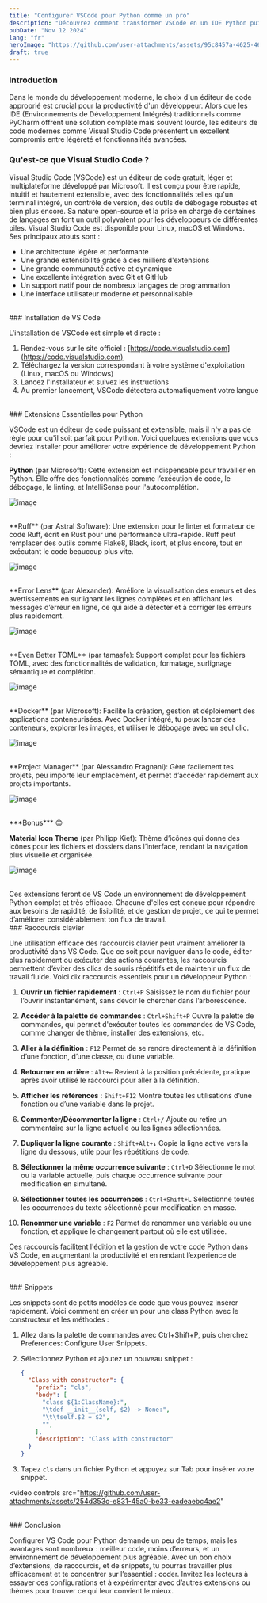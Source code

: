 ```yaml
---
title: "Configurer VSCode pour Python comme un pro"
description: "Découvrez comment transformer VSCode en un IDE Python puissant : extensions essentielles, personnalisation, raccourcis et astuces pour coder comme un pro."
pubDate: "Nov 12 2024"
lang: "fr"
heroImage: "https://github.com/user-attachments/assets/95c8457a-4625-4627-9f6c-e79c3aecf883"
draft: true
---
```


### Introduction

Dans le monde du développement moderne, le choix d'un éditeur de code approprié est crucial pour la productivité d'un développeur. Alors que les IDE (Environnements de Développement Intégrés) traditionnels comme PyCharm offrent une solution complète mais souvent lourde, les éditeurs de code modernes comme Visual Studio Code présentent un excellent compromis entre légèreté et fonctionnalités avancées.

### Qu'est-ce que Visual Studio Code ?

Visual Studio Code (VSCode) est un éditeur de code gratuit, léger et multiplateforme développé par Microsoft. Il est conçu pour être rapide, intuitif et hautement extensible, avec des fonctionnalités telles qu'un terminal intégré, un contrôle de version, des outils de débogage robustes et bien plus encore. Sa nature open-source et la prise en charge de centaines de langages en font un outil polyvalent pour les développeurs de différentes piles. Visual Studio Code est disponible pour Linux, macOS et Windows. Ses principaux atouts sont :
- Une architecture légère et performante
- Une grande extensibilité grâce à des milliers d'extensions
- Une grande communauté active et dynamique
- Une excellente intégration avec Git et GitHub
- Un support natif pour de nombreux langages de programmation
- Une interface utilisateur moderne et personnalisable

<br />
### Installation de VS Code

L'installation de VSCode est simple et directe :

1. Rendez-vous sur le site officiel : [https://code.visualstudio.com](https://code.visualstudio.com)
2. Téléchargez la version correspondant à votre système d'exploitation (Linux, macOS ou Windows)
3. Lancez l'installateur et suivez les instructions
4. Au premier lancement, VSCode détectera automatiquement votre langue

<br />
### Extensions Essentielles pour Python

VSCode est un éditeur de code puissant et extensible, mais il n'y a pas de règle pour qu'il soit parfait pour Python. Voici quelques extensions que vous devriez installer pour améliorer votre expérience de développement Python :

**Python** (par Microsoft): Cette extension est indispensable pour travailler en Python. Elle offre des fonctionnalités comme l’exécution de code, le débogage, le linting, et IntelliSense pour l'autocomplétion.

![image](https://github.com/user-attachments/assets/724e7e89-f485-401b-a1a4-ea401d6f9467)

<br />
**Ruff** (par Astral Software): Une extension pour le linter et formateur de code Ruff, écrit en Rust pour une performance ultra-rapide. Ruff peut remplacer des outils comme Flake8, Black, isort, et plus encore, tout en exécutant le code beaucoup plus vite.

![image](https://github.com/user-attachments/assets/55522a22-b74f-4edc-994f-2b127fd85706)

<br />
**Error Lens** (par Alexander): Améliore la visualisation des erreurs et des avertissements en surlignant les lignes complètes et en affichant les messages d’erreur en ligne, ce qui aide à détecter et à corriger les erreurs plus rapidement.

![image](https://github.com/user-attachments/assets/b8a7c272-6551-4569-86e8-76d3ea683b39)

<br />
**Even Better TOML** (par tamasfe): Support complet pour les fichiers TOML, avec des fonctionnalités de validation, formatage, surlignage sémantique et complétion.

![image](https://github.com/user-attachments/assets/620ec263-fcce-46e1-8a3b-1308ca150d03)

<br />
**Docker** (par Microsoft): Facilite la création, gestion et déploiement des applications conteneurisées. Avec Docker intégré, tu peux lancer des conteneurs, explorer les images, et utiliser le débogage avec un seul clic.

![image](https://github.com/user-attachments/assets/f6bd42db-686d-4999-8be2-a866d0377d2a)

<br />
**Project Manager** (par Alessandro Fragnani): Gère facilement tes projets, peu importe leur emplacement, et permet d’accéder rapidement aux projets importants.

![image](https://github.com/user-attachments/assets/22ca1fa2-9211-42e2-9381-6c3a21a28401)

<br />
***Bonus*** 😊

**Material Icon Theme** (par Philipp Kief): Thème d’icônes qui donne des icônes pour les fichiers et dossiers dans l’interface, rendant la navigation plus visuelle et organisée.

![image](https://github.com/user-attachments/assets/170def08-b11c-4891-9851-43aec8f4b5f4)

<br />
Ces extensions feront de VS Code un environnement de développement Python complet et très efficace. Chacune d'elles est conçue pour répondre aux besoins de rapidité, de lisibilité, et de gestion de projet, ce qui te permet d’améliorer considérablement ton flux de travail.

<br />
### Raccourcis clavier

Une utilisation efficace des raccourcis clavier peut vraiment améliorer la productivité dans VS Code. Que ce soit pour naviguer dans le code, éditer plus rapidement ou exécuter des actions courantes, les raccourcis permettent d’éviter des clics de souris répétitifs et de maintenir un flux de travail fluide. Voici dix raccourcis essentiels pour un développeur Python :

1. **Ouvrir un fichier rapidement** : `Ctrl+P`
Saisissez le nom du fichier pour l’ouvrir instantanément, sans devoir le chercher dans l’arborescence.

2. **Accéder à la palette de commandes** : `Ctrl+Shift+P`
Ouvre la palette de commandes, qui permet d'exécuter toutes les commandes de VS Code, comme changer de thème, installer des extensions, etc.

3. **Aller à la définition** : `F12`
Permet de se rendre directement à la définition d’une fonction, d’une classe, ou d’une variable.

4. **Retourner en arrière** : `Alt+←`
Revient à la position précédente, pratique après avoir utilisé le raccourci pour aller à la définition.

5. **Afficher les références** : `Shift+F12`
Montre toutes les utilisations d’une fonction ou d’une variable dans le projet.

6. **Commenter/Décommenter la ligne** : `Ctrl+/`
Ajoute ou retire un commentaire sur la ligne actuelle ou les lignes sélectionnées.

7. **Dupliquer la ligne courante** : `Shift+Alt+↓`
Copie la ligne active vers la ligne du dessous, utile pour les répétitions de code.

8. **Sélectionner la même occurrence suivante** : `Ctrl+D`
Sélectionne le mot ou la variable actuelle, puis chaque occurrence suivante pour modification en simultané.

9. **Sélectionner toutes les occurrences** : `Ctrl+Shift+L`
Sélectionne toutes les occurrences du texte sélectionné pour modification en masse.

10. **Renommer une variable** : `F2`
Permet de renommer une variable ou une fonction, et applique le changement partout où elle est utilisée.

Ces raccourcis facilitent l'édition et la gestion de votre code Python dans VS Code, en augmentant la productivité et en rendant l’expérience de développement plus agréable.


<br />
### Snippets

Les snippets sont de petits modèles de code que vous pouvez insérer rapidement. Voici comment en créer un pour une class Python avec le constructeur et les méthodes :

1. Allez dans la palette de commandes avec Ctrl+Shift+P, puis cherchez Preferences: Configure User Snippets.

2. Sélectionnez Python et ajoutez un nouveau snippet :

    ```json
    {
      "Class with constructor": {
        "prefix": "cls",
        "body": [
          "class ${1:ClassName}:",
          "\tdef __init__(self, $2) -> None:",
          "\t\tself.$2 = $2",
          "",
        ],
        "description": "Class with constructor"
      }
    }
    ```

3. Tapez `cls` dans un fichier Python et appuyez sur Tab pour insérer votre snippet.

<video 
  controls
  src="https://github.com/user-attachments/assets/254d353c-e831-45a0-be33-eadeaebc4ae2"
></video>


<br />
### Conclusion

Configurer VS Code pour Python demande un peu de temps, mais les avantages sont nombreux : meilleur code, moins d’erreurs, et un environnement de développement plus agréable. Avec un bon choix d’extensions, de raccourcis, et de snippets, tu pourras travailler plus efficacement et te concentrer sur l’essentiel : coder. Invitez les lecteurs à essayer ces configurations et à expérimenter avec d’autres extensions ou thèmes pour trouver ce qui leur convient le mieux.
